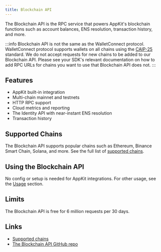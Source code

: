 ```yaml
---
title: Blockchain API
---
```


The Blockchain API is the RPC service that powers AppKit's blockchain functions such as account balances, ENS resolution, transaction history, and more.

:::info
Blockchain API is not the same as the WalletConnect protocol. WalletConnect protocol supports wallets on all chains using the [CAIP-25](https://chainagnostic.org/CAIPs/caip-25) standard. We do not accept requests for new chains to be added to our Blockchain API. Please see your SDK's relevant documentation on how to add RPC URLs for chains you want to use that Blockchain API does not.
:::

## Features

- AppKit built-in integration
- Multi-chain mainnet and testnets
- HTTP RPC support
- Cloud metrics and reporting
- The Identity API with near-instant ENS resolution
- Transaction history

## Supported Chains

The Blockchain API supports popular chains such as Ethereum, Binance Smart Chain, Solana, and more. See the full list of [supported chains](https://github.com/WalletConnect/blockchain-api/blob/master/SUPPORTED_CHAINS.md).

## Using the Blockchain API

No config or setup is needed for AppKit integrations. For other usage, see the [Usage](https://github.com/walletconnect/blockchain-api#usage) section.

## Limits

The Blockchain API is free for 6 million requests per 30 days.

## Links

- [Supported chains](https://github.com/WalletConnect/blockchain-api/blob/master/SUPPORTED_CHAINS.md)
- [The Blockchain API GitHub repo](https://github.com/WalletConnect/blockchain-api)
